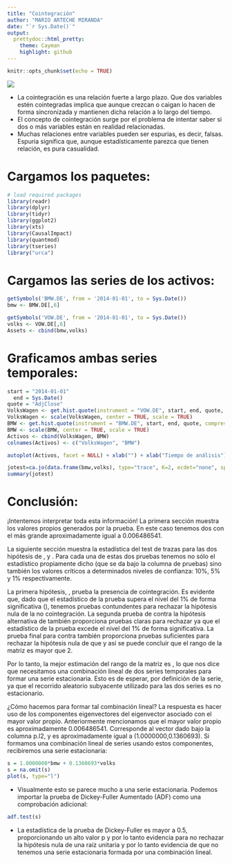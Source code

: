 ---
title: "Cointegración"
author: "MARIO ARTECHE MIRANDA"
date: "`r Sys.Date()`"
output:
  prettydoc::html_pretty:
    theme: Cayman
    highlight: github
---

```{r setup, include=FALSE}
knitr::opts_chunk$set(echo = TRUE)
```

![](https://www.estudio34.com/wp-content/uploads/2019/09/cunef.png)

* La cointegración es una relación fuerte a largo plazo. Que dos variables estén cointegradas implica que aunque crezcan o caigan lo hacen de forma sincronizada y mantienen dicha relación a lo largo del tiempo.
* El concepto de cointegración surge por el problema de intentar saber si dos o más variables están en realidad relacionadas.
* Muchas relaciones entre variables pueden ser espurias, es decir, falsas. Espuria significa que, aunque estadísticamente parezca que tienen relación, es pura casualidad.

# Cargamos los paquetes:
```{r, message=FALSE, warning=FALSE}
# load required packages
library(readr)
library(dplyr)
library(tidyr)
library(ggplot2)
library(xts)
library(CausalImpact)
library(quantmod)
library(tseries)
library("urca")
```

# Cargamos las series de los activos:
```{r, warning=FALSE, include=FALSE}
getSymbols('BMW.DE', from = '2014-01-01', to = Sys.Date())
bmw <- BMW.DE[,6]

getSymbols('VOW.DE', from = '2014-01-01', to = Sys.Date())
volks <- VOW.DE[,6]
Assets <- cbind(bmw,volks)
```

# Graficamos ambas series temporales:
```{r, include=FALSE}
start = "2014-01-01"
  end = Sys.Date()
quote = "AdjClose"
VolksWagen <- get.hist.quote(instrument = "VOW.DE", start, end, quote, compression = "w")
VolksWagen <- scale(VolksWagen, center = TRUE, scale = TRUE)
BMW <- get.hist.quote(instrument = "BMW.DE", start, end, quote, compression = "w")
BMW <- scale(BMW, center = TRUE, scale = TRUE)
Activos <- cbind(VolksWagen, BMW)
colnames(Activos) <- c("VolksWagen", "BMW")
```

```{r}
autoplot(Activos, facet = NULL) + xlab("") + xlab("Tiempo de análisis") + ylab("Precio de cierre ajustado") + theme_classic()

```

```{r}
jotest=ca.jo(data.frame(bmw,volks), type="trace", K=2, ecdet="none", spec="longrun")
summary(jotest)

```

# Conclusión:
¡Intentemos interpretar toda esta información! La primera sección muestra los valores propios generados por la prueba. En este caso tenemos dos con el más grande aproximadamente igual a 0.006486541.

La siguiente sección muestra la estadística del test de trazas para las dos hipótesis de , y . Para cada una de estas dos pruebas tenemos no sólo el estadístico propiamente dicho (que se da bajo la columna de pruebas) sino también los valores críticos a determinados niveles de confianza: 10%, 5% y 1% respectivamente.

La primera hipótesis, , prueba la presencia de cointegración. Es evidente que, dado que el estadístico de la prueba supera el nivel del 1% de forma significativa (), tenemos pruebas contundentes para rechazar la hipótesis nula de la no cointegración. La segunda prueba de contra la hipótesis alternativa de también proporciona pruebas claras para rechazar ya que el estadístico de la prueba excede el nivel del 1% de forma significativa. La prueba final para contra también proporciona pruebas suficientes para rechazar la hipótesis nula de que y así se puede concluir que el rango de la matriz es mayor que 2.

Por lo tanto, la mejor estimación del rango de la matriz es , lo que nos dice que necesitamos una combinación lineal de dos series temporales para formar una serie estacionaria. Esto es de esperar, por definición de la serie, ya que el recorrido aleatorio subyacente utilizado para las dos series es no estacionario.

¿Cómo hacemos para formar tal combinación lineal? La respuesta es hacer uso de los componentes eigenvectores del eigenvector asociado con el mayor valor propio. Anteriormente mencionamos que el mayor valor propio es aproximadamente 0.006486541. Corresponde al vector dado bajo la columna p.l2, y es aproximadamente igual a (1.0000000,0.1360693). Si formamos una combinación lineal de series usando estos componentes, recibiremos una serie estacionaria:

```{r}
s = 1.0000000*bmw + 0.1360693*volks
s = na.omit(s)
plot(s, type="l")
```

* Visualmente esto se parece mucho a una serie estacionaria. Podemos importar la prueba de Dickey-Fuller Aumentado (ADF) como una comprobación adicional:
```{r}
adf.test(s)

```

* La estadística de la prueba de Dickey-Fuller es mayor a 0.5, proporcionando un alto valor p y por lo tanto evidencia para no rechazar la hipótesis nula de una raíz unitaria y por lo tanto evidencia de que no tenemos una serie estacionaria formada por una combinación lineal.